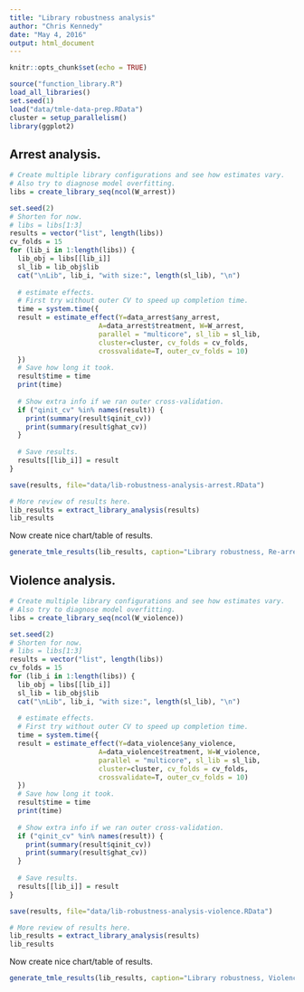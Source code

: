 ```yaml
---
title: "Library robustness analysis"
author: "Chris Kennedy"
date: "May 4, 2016"
output: html_document
---
```


```r
knitr::opts_chunk$set(echo = TRUE)
```

```r
source("function_library.R")
load_all_libraries()
set.seed(1)
load("data/tmle-data-prep.RData")
cluster = setup_parallelism()
library(ggplot2)
```

## Arrest analysis.

```r

# Create multiple library configurations and see how estimates vary.
# Also try to diagnose model overfitting.
libs = create_library_seq(ncol(W_arrest))
```

```r

set.seed(2)
# Shorten for now.
# libs = libs[1:3]
results = vector("list", length(libs))
cv_folds = 15
for (lib_i in 1:length(libs)) {
  lib_obj = libs[[lib_i]]
  sl_lib = lib_obj$lib
  cat("\nLib", lib_i, "with size:", length(sl_lib), "\n")
  
  # estimate effects.
  # First try without outer CV to speed up completion time.
  time = system.time({
  result = estimate_effect(Y=data_arrest$any_arrest,
                      A=data_arrest$treatment, W=W_arrest,
                      parallel = "multicore", sl_lib = sl_lib,
                      cluster=cluster, cv_folds = cv_folds,
                      crossvalidate=T, outer_cv_folds = 10)
  })
  # Save how long it took.
  result$time = time
  print(time)
 
  # Show extra info if we ran outer cross-validation. 
  if ("qinit_cv" %in% names(result)) {
    print(summary(result$qinit_cv))
    print(summary(result$ghat_cv))
  }
  
  # Save results.
  results[[lib_i]] = result
}

save(results, file="data/lib-robustness-analysis-arrest.RData")
```

```r
# More review of results here.
lib_results = extract_library_analysis(results)
lib_results
```

Now create nice chart/table of results.

```r
generate_tmle_results(lib_results, caption="Library robustness, Re-arrest", chart_file="lib-robustness-arrest.png")
```

## Violence analysis.

```r

# Create multiple library configurations and see how estimates vary.
# Also try to diagnose model overfitting.
libs = create_library_seq(ncol(W_violence))
```

```r

set.seed(2)
# Shorten for now.
# libs = libs[1:3]
results = vector("list", length(libs))
cv_folds = 15
for (lib_i in 1:length(libs)) {
  lib_obj = libs[[lib_i]]
  sl_lib = lib_obj$lib
  cat("\nLib", lib_i, "with size:", length(sl_lib), "\n")
  
  # estimate effects.
  # First try without outer CV to speed up completion time.
  time = system.time({
  result = estimate_effect(Y=data_violence$any_violence,
                      A=data_violence$treatment, W=W_violence,
                      parallel = "multicore", sl_lib = sl_lib,
                      cluster=cluster, cv_folds = cv_folds,
                      crossvalidate=T, outer_cv_folds = 10)
  })
  # Save how long it took.
  result$time = time
  print(time)
 
  # Show extra info if we ran outer cross-validation. 
  if ("qinit_cv" %in% names(result)) {
    print(summary(result$qinit_cv))
    print(summary(result$ghat_cv))
  }
  
  # Save results.
  results[[lib_i]] = result
}

save(results, file="data/lib-robustness-analysis-violence.RData")
```

```r
# More review of results here.
lib_results = extract_library_analysis(results)
lib_results
```

Now create nice chart/table of results.

```r
generate_tmle_results(lib_results, caption="Library robustness, Violence", chart_file="lib-robustness-violence.png")
```
